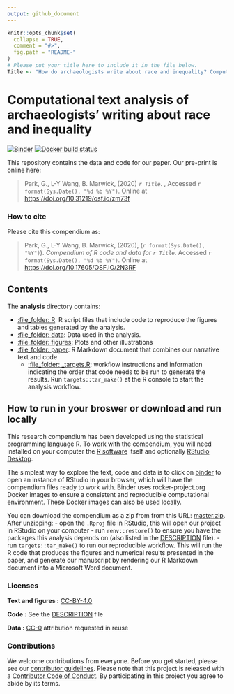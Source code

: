```yaml
---
output: github_document
---
```


<!-- README.md is generated from README.Rmd. Please edit that file -->

```r
knitr::opts_chunk$set(
  collapse = TRUE,
  comment = "#>",
  fig.path = "README-"
)
# Please put your title here to include it in the file below.
Title <- "How do archaeologists write about race and inequality? Computational text analysis of 41 years of Society of American Archaeology Annual Meeting Abstracts"
```

# Computational text analysis of archaeologists' writing about race and inequality

<!-- badges: start -->
[![Binder](https://mybinder.org/badge_logo.svg)](https://mybinder.org/v2/gh/parkgayoung/racisminarchy/master?urlpath=rstudio) 
[![Docker build status](https://github.com/parkgayoung/racisminarchy/workflows/.github/workflows/docker-build.yaml/badge.svg)](https://github.com/parkgayoung/racisminarchy/actions)
<!-- badges: end -->

This repository contains the data and code for our paper. Our pre-print is online here:

> Park, G., L-Y Wang, B. Marwick, (2020) _`r Title`_. , Accessed `r format(Sys.Date(), "%d %b %Y")`. Online at <https://doi.org/10.31219/osf.io/zm73f>

### How to cite

Please cite this compendium as:

> Park, G., L-Y Wang, B. Marwick, (2020), (`r format(Sys.Date(), "%Y")`). _Compendium of R code and data for `r Title`_. Accessed `r format(Sys.Date(), "%d %b %Y")`. Online at <https://doi.org/10.17605/OSF.IO/2N3RF>

## Contents

The **analysis** directory contains:

  - [:file\_folder: R](/R): R script files that include code to reproduce the figures and tables generated by the analysis. 
  - [:file\_folder: data](/analysis/data): Data used in the analysis.
  - [:file\_folder: figures](/analysis/figures): Plots and other
    illustrations
  - [:file\_folder: paper](/analysis/paper): R Markdown document that combines our narrative text and code
    - [:file\_folder: _targets.R](_targets.R): workflow instructions and information indicating the order that code needs to be run to generate the results. Run `targets::tar_make()` at the R console to start the analysis workflow. 

## How to run in your broswer or download and run locally

This research compendium has been developed using the statistical programming
language R. To work with the compendium, you will need
installed on your computer the [R software](https://cloud.r-project.org/)
itself and optionally [RStudio Desktop](https://rstudio.com/products/rstudio/download/).

The simplest way to explore the text, code and data is to click on
[binder](https://mybinder.org/v2/gh/parkgayoung/racisminarchy/master?urlpath=rstudio)
to open an instance of RStudio in your browser, which will have the
compendium files ready to work with. Binder uses rocker-project.org
Docker images to ensure a consistent and reproducible computational
environment. These Docker images can also be used locally.

You can download the compendium as a zip from from this URL:
[master.zip](/archive/master.zip). After unzipping:
- open the `.Rproj` file in RStudio, this will open our project in RStudio on your computer
- run `renv::restore()` to ensure you have the packages this analysis depends on (also listed in the [DESCRIPTION](/DESCRIPTION) file).
- run `targets::tar_make()` to run our reproducible workflow. This will run the R code that produces the figures and numerical results presented in the paper, and generate our manuscript by rendering our R Markdown document into a Microsoft Word document. 

### Licenses

**Text and figures :**  [CC-BY-4.0](http://creativecommons.org/licenses/by/4.0/)

**Code :** See the [DESCRIPTION](DESCRIPTION) file

**Data :** [CC-0](http://creativecommons.org/publicdomain/zero/1.0/) attribution requested in reuse

### Contributions

We welcome contributions from everyone. Before you get started, please see our [contributor guidelines](CONTRIBUTING.md). Please note that this project is released with a [Contributor Code of Conduct](CONDUCT.md). By participating in this project you agree to abide by its terms.

